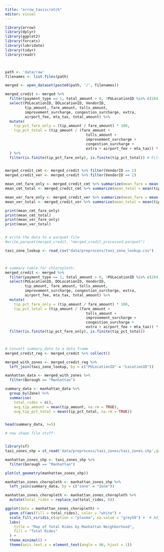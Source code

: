 ```yaml
---
title: "arrow_taxiscratch"
editor: visual
---
```


```r
library(arrow)
library(dplyr)
library(ggplot2)
library(forcats)
library(lubridate)
library(tidyr)
library(readr)



path <- 'data/raw'
filenames <- list.files(path)

merged <- open_dataset(paste0(path, '/', filenames))

merged_credit <- merged %>%
  filter(payment_type == 1, total_amount > 0, !PULocationID %in% c(264, 265)) %>%
  select(PULocationID, DOLocationID, VendorID,
         tip_amount, fare_amount, tolls_amount,
         improvement_surcharge, congestion_surcharge, extra,
         airport_fee, mta_tax, total_amount) %>%
  mutate(
    tip_pct_fare_only = (tip_amount / fare_amount) * 100,
    tip_pct_total = (tip_amount / (fare_amount +
                                     tolls_amount +
                                     improvement_surcharge +
                                     congestion_surcharge +
                                     extra + airport_fee + mta_tax)) * 100
  ) %>%
  filter(is.finite(tip_pct_fare_only), is.finite(tip_pct_total)) # Filter out infinite values


merged_credit_cmt <- merged_credit %>% filter(VendorID == 1)
merged_credit_ver <- merged_credit %>% filter(VendorID == 2)

mean_cmt_fare_only <- merged_credit_cmt %>% summarize(mean_fare = mean(tip_pct_fare_only, na.rm = TRUE)) %>% collect()
mean_cmt_total <- merged_credit_cmt %>% summarize(mean_total = mean(tip_pct_total, na.rm = TRUE)) %>% collect()

mean_ver_fare_only <- merged_credit_ver %>% summarize(mean_fare = mean(tip_pct_fare_only, na.rm = TRUE)) %>% collect()
mean_ver_total <- merged_credit_ver %>% summarize(mean_total = mean(tip_pct_total, na.rm = TRUE)) %>% collect()

print(mean_cmt_fare_only)
print(mean_cmt_total)
print(mean_ver_fare_only)
print(mean_ver_total)


# write the data to a parquet file
#write_parquet(merged_credit, "merged_credit_processed.parquet")
```

```r

taxi_zone_lookup <- read_csv("data/preprocess/taxi_zone_lookup.csv")



# summary table for chloropleth:
merged_credit <- merged %>%
  filter(payment_type == 1, total_amount > 0, !PULocationID %in% c(264, 265)) %>%
  select(PULocationID, DOLocationID, VendorID,
         tip_amount, fare_amount, tolls_amount,
         improvement_surcharge, congestion_surcharge, extra,
         airport_fee, mta_tax, total_amount) %>%
  mutate(
    tip_pct_fare_only = (tip_amount / fare_amount) * 100,
    tip_pct_total = (tip_amount / (fare_amount +
                                     tolls_amount +
                                     improvement_surcharge +
                                     congestion_surcharge +
                                     extra + airport_fee + mta_tax)) * 100) %>%
  filter(is.finite(tip_pct_fare_only), is.finite(tip_pct_total))




```

```r

# Convert summary_data to a data frame
merged_credit_reg <- merged_credit %>% collect()

merged_with_zones <- merged_credit_reg %>%
  left_join(taxi_zone_lookup, by = c("PULocationID" = "LocationID"))

manhattan_data <- merged_with_zones %>%
  filter(Borough == "Manhattan")

summary_data <- manhattan_data %>%
  group_by(Zone) %>%
  summarise(
    total_rides = n(),
    avg_tip_amount = mean(tip_amount, na.rm = TRUE),
    avg_tip_pct_total = mean(tip_pct_total, na.rm = TRUE))


head(summary_data, n=5)
```

```r

# now shape file stuff:


library(sf)
taxi_zones_shp = st_read('data/preprocess/taxi_zones/taxi_zones.shp',quiet=TRUE)

manhattan_zones_shp <- taxi_zones_shp %>%
  filter(borough == "Manhattan")

plot(st_geometry(manhattan_zones_shp))

```

```r

manhattan_zones_choropleth <- manhattan_zones_shp %>%
  left_join(summary_data, by = c("zone" = "Zone"))

manhattan_zones_choropleth <- manhattan_zones_choropleth %>%
  mutate(total_rides = replace_na(total_rides, 0))

ggplot(data = manhattan_zones_choropleth) +
  geom_sf(aes(fill = total_rides), color = "white") +
  scale_fill_viridis_c(option = "plasma", na.value = "grey50") +  # Adjust color scale
  labs(
    title = "Map of Total Rides by Manhattan Neighborhood",
    fill = "Total Rides"
  ) +
  theme_minimal() +
  theme(axis.text.x = element_text(angle = 90, hjust = 1))


```

